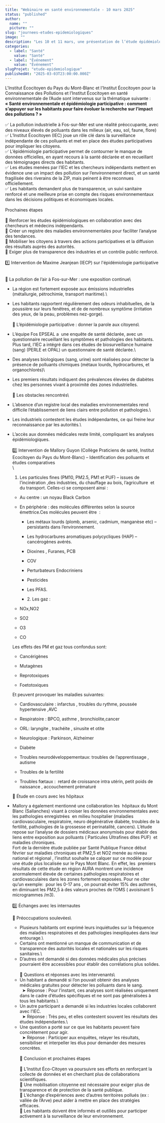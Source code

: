 ```yaml
---
title: "Webinaire en santé environnementale - 10 mars 2025"
status: "published"
author:
  name: ""
  picture: ""
slug: "journees-etudes-epidemiologiques"
image: ""
description: "Les 10 et 11 mars, une présentation de l’étude épidémiologique menée par L’Institut de Fos sur Mer est faite aux praticiens de santé. L’objectif est la construction commune des Instituts de Fos/Mer, de l’Aude et du Pays du Mont-Blanc d’un programme d’identification de l’état de santé des habitants à l’échelle du territoire du Pays du Mont-Blanc."
categories:
  - label: "Santé"
    value: "Santé"
  - label: "Événement"
    value: "Événement"
slugProjet: "etude-epidemiologique"
publishedAt: "2025-03-03T23:00:00.000Z"
---
```


L'Institut Écocitoyen du Pays du Mont-Blanc et l'Institut Écocitoyen pour la Connaissance des Pollutions et l’Institut Écocitoyen en santé environnementale de l’Aude sont intervenus sur la thématique suivante : **« Santé environnementale et épidémiologie participative : comment s’appuyer sur les habitants pour faire évoluer la recherche sur l’impact des pollutions ? »**\
\
✅ La pollution industrielle à Fos-sur-Mer est une réalité préoccupante, avec des niveaux élevés de polluants dans les milieux (air, eau, sol, faune, flore)\
✅ L’Institut Écocitoyen (IEC) joue un rôle clé dans la surveillance indépendante de ces polluants et met en place des études participatives pour impliquer les citoyens.\
✅ L’épidémiologie participative permet de contourner le manque de données officielles, en ayant recours à la santé déclarée et en recueillant des témoignages directs des habitants.\
✅ Les études menées par l’IEC et les chercheurs indépendants mettent en évidence une un impact des pollution sur l’environnement direct, et un santé fragilisée des riverains de la ZIP, mais peinent à être reconnues officiellement.\
✅ Les habitants demandent plus de transparence, un suivi sanitaire renforcé et une meilleure prise en compte des risques environnementaux dans les décisions politiques et économiques locales.\
\
Prochaines étapes\
\
🎯 Renforcer les études épidémiologiques en collaboration avec des chercheurs et médecins indépendants.\
🎯 Créer un registre des maladies environnementales pour faciliter l’analyse des tendances.\
🎯 Mobiliser les citoyens à travers des actions participatives et la diffusion des résultats auprès des autorités.\
🎯 Exiger plus de transparence des industries et un contrôle public renforcé.\
\
1️⃣ Intervention de Maxime Jeanjean (IECP) sur l'épidémiologie participative

\
🔹 La pollution de l’air à Fos-sur-Mer : une exposition continue\\

- La région est fortement exposée aux émissions industrielles (métallurgie, pétrochimie, transport maritime).\\

- Les habitants rapportent régulièrement des odeurs inhabituelles, de la poussière sur leurs fenêtres, et de de nombreux symptôme (irritation des yeux, de la peau, problèmes nez-gorge).\
  \
  🔹 L’épidémiologie participative : donner la parole aux citoyens\\

- L’équipe Fos EPSEAL a  une enquête de santé déclarée, avec un questionnaire recueillant les symptômes et pathologies des habitants. Plus tard, l’IEC a intégré dans ces études de biosurveillance humaine (sang) (PERLE et OPAL) un questionnaire de santé déclarée.\\

- Des analyses biologiques (sang, urine) sont réalisées pour détecter la présence de polluants chimiques (métaux lourds, hydrocarbures, et organochlorés)\\

- Les premiers résultats indiquent des prévalences élevées de diabètes chez les personnes vivant à proximité des zones industrielles.\
  \
  🔹 Les obstacles rencontrés\\

- L’absence d’un registre local des maladies environnementales rend difficile l’établissement de liens clairs entre pollution et pathologies.\\

- Les industriels contestent les études indépendantes, ce qui freine leur reconnaissance par les autorités.\\

- L’accès aux données médicales reste limité, compliquant les analyses épidémiologiques.\
  \
  2️⃣ Intervention de Mallory Guyon (Collège Praticiens de santé, Institut Ecocitoyen du Pays du Mont-Blanc) – Identification des polluants et études comparatives\
  \\

  1. Les particules fines (PM10, PM2.5, PM1 et PUF) – issues de l’incinération ,des industries, du chauffage au bois, l’agriculture  et du transport. Celles-ci se composent ainsi :

  - Au centre : un noyau Black Carbon

  - En périphérie : des molécules différentes selon la source émettrice.Ces molécules peuvent être  :

    - Les métaux lourds (plomb, arsenic, cadmium, manganèse etc) – persistants dans l’environnement.

    - Les hydrocarbures aromatiques polycycliques (HAP) – cancérogènes avérés.

    - Dioxines , Furanes, PCB

    - COV

    - Perturbateurs Endocriniens

    - Pesticides

    - Les PFAS.

    - 2\. Les gaz :

  - NOx,NO2

  - SO2

  - O3

  - CO

  Les effets des PM et gaz tous confondus sont:

  - Cancérigènes

  - Mutagènes

  - Reprotoxiques

  - Foetotoxiques

  Et peuvent provoquer les maladies suivantes:

  - Cardiovasculaire : infarctus , troubles du rythme, poussée hypertensive ,AVC

  - Respiratoire : BPCO, asthme , bronchiolite,cancer

  - ORL: laryngite , trachéite , sinusite et otite

  - Neurologique : Parkinson, Alzheimer

  - Diabète

  - Troubles neurodéveloppementaux: troubles de l’apprentissage , autisme

  - Troubles de la fertilité

  - Troubles fœtaux :  retard de croissance intra utérin, petit poids de naissance , accouchement prématuré

  🔹 Étude en cours avec les hôpitaux

- Mallory a également mentionné une collaboration les  hôpitaux du Mont Blanc (Sallanches) visant à croiser les données environnementales avec les pathologies enregistrées  en milieu hospitalier (maladies cardiovasculaire, respiratoire, neuro dégénérative diabète, troubles de la fertilité, pathologies de la grossesse et perinatalité, cancers). L’étude repose sur l’analyse de dossiers médicaux anonymisés pour établir des liens entre exposition aux polluants ( Particules Ultrafines dites PUF)  et maladies chroniques.\
  Fort de la dernière étude publiée par Santé Publique France début février sur maladies chroniques et PM2,5 et NO2 menée au niveau national et régional , l’institut souhaite se calquer sur ce modèle pour une étude plus localisée sur le Pays Mont Blanc. En effet, les  premiers résultats de cette étude en région AURA montrent une incidence anormalement élevée de certaines pathologies respiratoires et cardiovasculaires dans les zones fortement exposées. Pour ne citer qu’un exemple:  pour les 0-17 ans , on pourrait éviter 15% des asthmes, en diminuant les PM2,5 à des valeurs proches de l’OMS ( avoisinant 5 microgrammes /m3).\
  \
  3️⃣ Échanges avec les internautes\
  \
  🔹 Préoccupations soulevées\\

  - Plusieurs habitants ont exprimé leurs inquiétudes sur la fréquence des maladies respiratoires et des pathologies inexpliquées dans leur entourage.\\
  - Certains ont mentionné un manque de communication et de transparence des autorités locales et nationales sur les risques sanitaires.\\
  - D’autres ont demandé si des données médicales plus précises pourraient être accessibles pour établir des corrélations plus solides.\
    \
    🔹 Questions et réponses avec les intervenants\\
  - Un habitant a demandé si l’on pouvait obtenir des analyses médicales gratuites pour détecter les polluants dans le sang.\
      ➤ Réponse : Pour l’instant, ces analyses sont réalisées uniquement dans le cadre d’études spécifiques et ne sont pas généralisées à tous les habitants.\\
  - Un autre participant a demandé si les industries locales collaborent avec l’IEC.\
      ➤ Réponse : Très peu, et elles contestent souvent les résultats des études indépendantes.\\
  - Une question a porté sur ce que les habitants peuvent faire concrètement pour agir.\
      ➤ Réponse : Participer aux enquêtes, relayer les résultats, sensibiliser et interpeller les élus pour demander des mesures concrètes.\
    \
    📌 Conclusion et prochaines étapes\
    \
    📌 L’Institut Éco-Citoyen va poursuivre ses efforts en renforçant la collecte de données et en cherchant plus de collaborations scientifiques.\
    📌 Une mobilisation citoyenne est nécessaire pour exiger plus de transparence et de protection de la santé publique.\
    📌 L’échange d’expériences avec d’autres territoires pollués (ex : vallée de l’Arve) peut aider à mettre en place des stratégies efficaces.\
    📌 Les habitants doivent être informés et outillés pour participer activement à la surveillance de leur environnement.